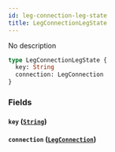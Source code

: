 ```yaml
---
id: leg-connection-leg-state
title: LegConnectionLegState
---
```


No description

```graphql
type LegConnectionLegState {
  key: String
  connection: LegConnection
}
```

### Fields

#### `key` ([`String`](/v1/scalars/string))

#### `connection` ([`LegConnection`](/v1/objects/leg-connection))
